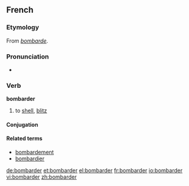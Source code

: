 ==French==
===Etymology===
From ''[[bombarde]]''.

===Pronunciation===
* {{audio|Fr-bombarder.ogg|Audio}}

===Verb===
'''bombarder'''
#to [[shell]], [[blitz]]

====Conjugation====
{{fr-conj-er|bombard|avoir}}
====Related terms====
*[[bombardement]]
*[[bombardier]]

[[de:bombarder]]
[[et:bombarder]]
[[el:bombarder]]
[[fr:bombarder]]
[[io:bombarder]]
[[vi:bombarder]]
[[zh:bombarder]]